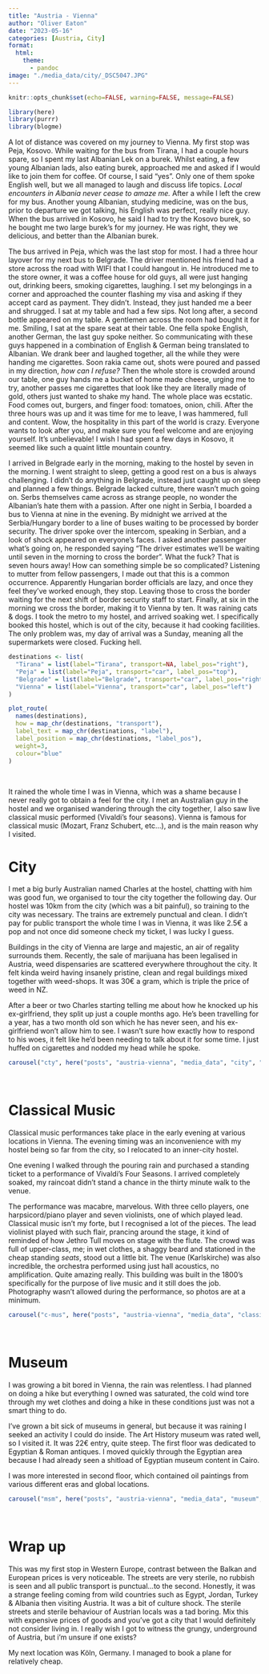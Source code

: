 ```yaml
---
title: "Austria - Vienna"
author: "Oliver Eaton"
date: "2023-05-16"
categories: [Austria, City]
format: 
  html:
    theme: 
      - pandoc
image: "./media_data/city/_DSC5047.JPG"
---
```


```r
knitr::opts_chunk$set(echo=FALSE, warning=FALSE, message=FALSE)
```

```r
library(here)
library(purrr)
library(blogme)
```

A lot of distance was covered on my journey to Vienna. My first stop was Peja, Kosovo. While waiting for the bus from Tirana, I had a couple hours spare, so I spent my last Albanian Lek on a burek. Whilst eating, a few young Albanian lads, also eating burek, approached me and asked if I would like to join them for coffee. Of course, I said "yes". Only one of them spoke English well, but we all managed to laugh and discuss life topics. *Local encounters in Albania never cease to amaze me.* After a while I left the crew for my bus. Another young Albanian, studying medicine, was on the bus, prior to departure we got talking, his English was perfect, really nice guy. When the bus arrived in Kosovo, he said I had to try the Kosovo burek, so he bought me two large burek's for my journey. He was right, they we delicious, and better than the Albanian burek.

The bus arrived in Peja, which was the last stop for most. I had a three hour layover for my next bus to Belgrade. The driver mentioned his friend had a store across the road with WIFI that I could hangout in. He introduced me to the store owner, it was a coffee house for old guys, all were just hanging out, drinking beers, smoking cigarettes, laughing. I set my belongings in a corner and approached the counter flashing my visa and asking if they accept card as payment. They didn't. Instead, they just handed me a beer and shrugged. I sat at my table and had a few sips. Not long after, a second bottle appeared on my table. A gentlemen across the room had bought it for me. Smiling, I sat at the spare seat at their table. One fella spoke English, another German, the last guy spoke neither. So communicating with these guys happened in a combination of English & German being translated to Albanian. We drank beer and laughed together, all the while they were handing me cigarettes. Soon rakia came out, shots were poured and passed in my direction, *how can I refuse?* Then the whole store is crowded around our table, one guy hands me a bucket of home made cheese, urging me to try, another passes me cigarettes that look like they are literally made of gold, others just wanted to shake my hand. The whole place was ecstatic. Food comes out, burgers, and finger food: tomatoes, onion, chili. After the three hours was up and it was time for me to leave, I was hammered, full and content. Wow, the hospitality in this part of the world is crazy. Everyone wants to look after you, and make sure you feel welcome and are enjoying yourself. It's unbelievable! I wish I had spent a few days in Kosovo, it seemed like such a quaint little mountain country.

I arrived in Belgrade early in the morning, making to the hostel by seven in the morning. I went straight to sleep, getting a good rest on a bus is always challenging. I didn't do anything in Belgrade, instead just caught up on sleep and planned a few things. Belgrade lacked culture, there wasn't much going on. Serbs themselves came across as strange people, no wonder the Albanian's hate them with a passion. After one night in Serbia, I boarded a bus to Vienna at nine in the evening. By midnight we arrived at the Serbia/Hungary border to a line of buses waiting to be processed by border security. The driver spoke over the intercom, speaking in Serbian, and a look of shock appeared on everyone's faces. I asked another passenger what's going on, he responded saying "The driver estimates we'll be waiting until seven in the morning to cross the border". What the fuck? That is seven hours away! How can something simple be so complicated? Listening to mutter from fellow passengers, I made out that this is a common occurrence. Apparently Hungarian border officials are lazy, and once they feel they've worked enough, they stop. Leaving those to cross the border waiting for the next shift of border security staff to start. Finally, at six in the morning we cross the border, making it to Vienna by ten. It was raining cats & dogs. I took the metro to my hostel, and arrived soaking wet. I specifically booked this hostel, which is out of the city, because it had cooking facilities. The only problem was, my day of arrival was a Sunday, meaning all the supermarkets were closed. Fucking hell.

```r
destinations <- list(
  "Tirana" = list(label="Tirana", transport=NA, label_pos="right"),
  "Peja" = list(label="Peja", transport="car", label_pos="top"),
  "Belgrade" = list(label="Belgrade", transport="car", label_pos="right"),
  "Vienna" = list(label="Vienna", transport="car", label_pos="left")
)

plot_route(
  names(destinations), 
  how = map_chr(destinations, "transport"), 
  label_text = map_chr(destinations, "label"),
  label_position = map_chr(destinations, "label_pos"),
  weight=3,
  colour="blue"
)
```

<br>

It rained the whole time I was in Vienna, which was a shame because I never really got to obtain a feel for the city. I met an Australian guy in the hostel and we organised wandering through the city together, I also saw live classical music performed (Vivaldi's four seasons). Vienna is famous for classical music (Mozart, Franz Schubert, etc...), and is the main reason why I visited.

# City

I met a big burly Australian named Charles at the hostel, chatting with him was good fun, we organised to tour the city together the following day. Our hostel was 10km from the city (which was a bit painful), so training to the city was necessary. The trains are extremely punctual and clean. I didn't pay for public transport the whole time I was in Vienna, it was like 2.5&euro; a pop and not once did someone check my ticket, I was lucky I guess.

Buildings in the city of Vienna are large and majestic, an air of regality surrounds them. Recently, the sale of marijuana has been legalised in Austria, weed dispensaries are scattered everywhere throughout the city. It felt kinda weird having insanely pristine, clean and regal buildings mixed together with weed-shops. It was 30&euro; a gram, which is triple the price of weed in NZ.

After a beer or two Charles starting telling me about how he knocked up his ex-girlfriend, they split up just a couple months ago. He's been travelling for a year, has a two month old son which he has never seen, and his ex-girlfriend won't allow him to see. I wasn't sure how exactly how to respond to his woes, it felt like he'd been needing to talk about it for some time. I just huffed on cigarettes and nodded my head while he spoke.

```r
carousel("cty", here("posts", "austria-vienna", "media_data", "city", "city.yml"))
```

<br>

# Classical Music

Classical music performances take place in the early evening at various locations in Vienna. The evening timing was an inconvenience with my hostel being so far from the city, so I relocated to an inner-city hostel.

One evening I walked through the pouring rain and purchased a standing ticket to a performance of Vivaldi's Four Seasons. I arrived completely soaked, my raincoat didn't stand a chance in the thirty minute walk to the venue.

The performance was macabre, marvelous. With three cello players, one harpsicord/piano player and seven violinists, one of which played lead. Classical music isn't my forte, but I recognised a lot of the pieces. The lead violinist played with such flair, prancing around the stage, it kind of reminded of how Jethro Tull moves on stage with the flute. The crowd was full of upper-class, me; in wet clothes, a shaggy beard and stationed in the cheap standing *seats*, stood out a little bit. The venue (Karlskirche) was also incredible, the orchestra performed using just hall acoustics, no amplification. Quite amazing really. This building was built in the 1800's specifically for the purpose of live music and it still does the job. Photography wasn't allowed during the performance, so photos are at a minimum.

```r
carousel("c-mus", here("posts", "austria-vienna", "media_data", "classical_music", "classical_music.yml"))
```

<br>

# Museum

I was growing a bit bored in Vienna, the rain was relentless. I had planned on doing a hike but everything I owned was saturated, the cold wind tore through my wet clothes and doing a hike in these conditions just was not a smart thing to do.

I've grown a bit sick of museums in general, but because it was raining I seeked an activity I could do inside. The Art History museum was rated well, so I visited it. It was 22&euro; entry, quite steep. The first floor was dedicated to Egyptian & Roman antiques. I moved quickly through the Egyptian area because I had already seen a shitload of Egyptian museum content in Cairo.

I was more interested in second floor, which contained oil paintings from various different eras and global locations.

```r
carousel("msm", here("posts", "austria-vienna", "media_data", "museum", "museum.yml"))
```

<br>

# Wrap up

This was my first stop in Western Europe, contrast between the Balkan and European prices is very noticeable. The streets are very sterile, no rubbish is seen and all public transport is punctual...to the second. Honestly, it was a strange feeling coming from wild countries such as Egypt, Jordan, Turkey & Albania then visiting Austria. It was a bit of culture shock. The sterile streets and sterile behaviour of Austrian locals was a tad boring. Mix this with expensive prices of goods and you've got a city that I would definitely not consider living in. I really wish I got to witness the grungy, underground of Austria, but i'm unsure if one exists?

My next location was Köln, Germany. I managed to book a plane for relatively cheap.
